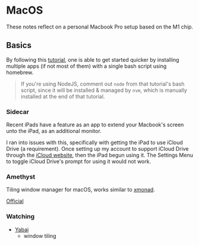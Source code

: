 # MacOS

These notes reflect on a personal Macbook Pro setup based on the M1 chip.

## Basics

By following this [tutorial](https://blog.logrocket.com/set-up-macbook-for-web-development-in-20-minutes/), one is able to get started quicker by installing multiple apps (if not most of them) with a single bash script using homebrew.

> If you're using NodeJS, comment out `node` from that tutorial's bash script, since it will be installed & managed by `nvm`, which is manually installed at the end of that tutorial.

### Sidecar
Recent iPads have a feature as an app to extend your Macbook's screen unto the iPad, as an additional monitor.

I ran into issues with this, specifically with getting the iPad to use iCloud Drive (a requirement). Once setting up my account to support iCloud Drive through the [iCloud website](http://icloud.com/), then the iPad begun using it. The Settings Menu to toggle iCloud Drive's prompt for using it would not work.

### Amethyst
Tiling window manager for macOS, works similar to [xmonad](https://xmonad.org/).

[Official](https://github.com/ianyh/Amethyst)

### Watching
- [Yabai](https://github.com/koekeishiya/yabai)
   - window tiling